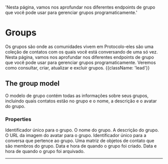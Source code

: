   'Nesta página, vamos nos aprofundar nos diferentes endpoints de grupo que você pode usar para gerenciar grupos programaticamente.'

# Groups

Os grupos são onde as comunidades vivem em Protocolo-eles são uma coleção de contatos com os quais você está conversando de uma só vez. Nesta página, vamos nos aprofundar nos diferentes endpoints de grupo que você pode usar para gerenciar grupos programaticamente. Veremos como consultar, criar, atualizar e excluir grupos. {{className: 'lead'}}

## The group model

O modelo de grupo contém todas as informações sobre seus grupos, incluindo quais contatos estão no grupo e o nome, a descrição e o avatar do grupo.

### Properties

<Properties>
  <Property name="id" type="string">
Identificador único para o grupo.
  </Property>
  <Property name="name" type="string">
O nome do grupo.
  </Property>
  <Property name="description" type="string">
A descrição do grupo.
  </Property>
  <Property name="avatar_url" type="string">
O URL da imagem do avatar para o grupo.
  </Property>
  <Property name="conversation_id" type="string">
Identificador único para a conversa que pertence ao grupo.
  </Property>
  <Property name="contacts" type="array">
Uma matriz de objetos de contato que são membros do grupo.
  </Property>
  <Property name="created_at" type="timestamp">
Data e hora de quando o grupo foi criado.
  </Property>
  <Property name="archived_at" type="timestamp">
Data e hora de quando o grupo foi arquivado.
  </Property>
</Properties>

---

